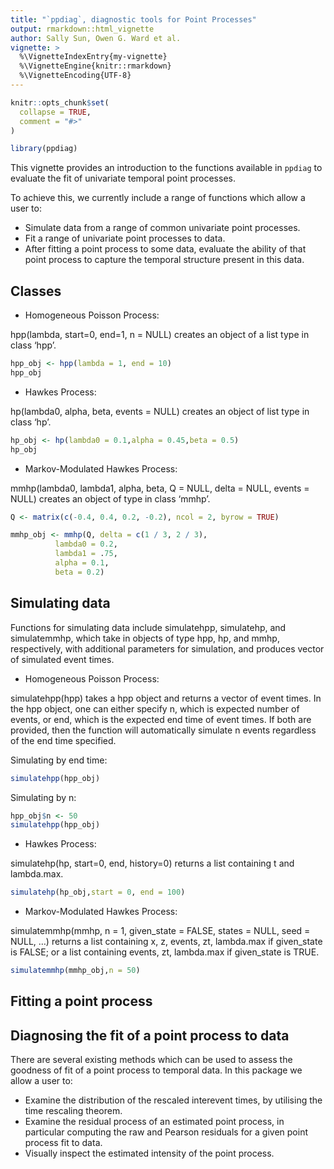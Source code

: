 ```yaml
---
title: "`ppdiag`, diagnostic tools for Point Processes"
output: rmarkdown::html_vignette
author: Sally Sun, Owen G. Ward et al.
vignette: >
  %\VignetteIndexEntry{my-vignette}
  %\VignetteEngine{knitr::rmarkdown}
  %\VignetteEncoding{UTF-8}
---
```


```r
knitr::opts_chunk$set(
  collapse = TRUE,
  comment = "#>"
)
```

```r
library(ppdiag)
```

This vignette provides an introduction to the functions 
available in `ppdiag` to evaluate the fit of univariate temporal 
point processes.

To achieve this, we currently include a range of functions which allow
a user to:

- Simulate data from a range of common univariate point processes.
- Fit a range of univariate point processes to data.
- After fitting a point process to some data, evaluate the ability of that 
point process to capture the temporal structure present in this data.

## Classes
- Homogeneous Poisson Process: 

hpp(lambda, start=0, end=1, n = NULL) creates an object of a list type in class 'hpp'. 
```r
hpp_obj <- hpp(lambda = 1, end = 10)
hpp_obj
```

- Hawkes Process: 

hp(lambda0, alpha, beta, events = NULL) creates an object of list type in class 'hp'.
```r
hp_obj <- hp(lambda0 = 0.1,alpha = 0.45,beta = 0.5)
hp_obj
```

- Markov-Modulated Hawkes Process: 

mmhp(lambda0, lambda1, alpha, beta, Q = NULL, delta = NULL, events = NULL) creates an object of type in class 'mmhp'. 
```r
Q <- matrix(c(-0.4, 0.4, 0.2, -0.2), ncol = 2, byrow = TRUE)

mmhp_obj <- mmhp(Q, delta = c(1 / 3, 2 / 3), 
          lambda0 = 0.2,
          lambda1 = .75,
          alpha = 0.1,
          beta = 0.2)
```

## Simulating data
Functions for simulating data include simulatehpp, simulatehp, and simulatemmhp, which take in objects of type hpp, hp, and mmhp, respectively, with additional parameters for simulation, and produces vector of simulated event times. 

- Homogeneous Poisson Process: 

simulatehpp(hpp) takes a hpp object and returns a vector of event times. In the hpp object, one can either specify n, which is expected number of events, or end, which is the expected end time of event times. If both are provided, then the function will automatically simulate n events regardless of the end time specified. 

Simulating by end time: 
```r
simulatehpp(hpp_obj)
```
Simulating by n: 
```r
hpp_obj$n <- 50
simulatehpp(hpp_obj)
```

- Hawkes Process: 

simulatehp(hp, start=0, end, history=0) returns a list containing t and lambda.max.
```r
simulatehp(hp_obj,start = 0, end = 100)
```

- Markov-Modulated Hawkes Process: 

simulatemmhp(mmhp, n = 1, given_state = FALSE, states = NULL, seed = NULL, ...) returns a list containing x, z, events, zt, lambda.max if given_state is FALSE; or a list containing events, zt, lambda.max if given_state is TRUE. 
```r
simulatemmhp(mmhp_obj,n = 50)
```



## Fitting a point process


## Diagnosing the fit of a point process to data

There are several existing methods which can be used to assess the 
goodness of fit of a point process to temporal data. In this package 
we allow a user to:

- Examine the distribution of the rescaled interevent times, by utilising the
time rescaling theorem.
- Examine the residual process of an estimated point process, 
in particular computing the raw and Pearson residuals for a given point process fit to data.
- Visually inspect the estimated intensity of the point process.